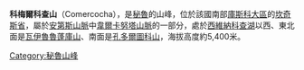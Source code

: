 {{Coord|13|49|6|S|71|7|31|W|display=title}}

'''科梅爾科查山'''（Comercocha），是[[秘魯|秘魯]]的山峰，位於該國南部[[庫斯科大區|庫斯科大區]]的[[坎奇斯省|坎奇斯省]]，屬於[[安第斯山脈|安第斯山脈]]中[[韋爾卡努塔山脈|韋爾卡努塔山脈]]的一部分，處於[[西維納科查湖|西維納科查湖]]以西、東北面是[[瓦伊魯魯蓬庫山|瓦伊魯魯蓬庫山]]、南面是[[孔多爾圖科山|孔多爾圖科山]]，海拔高度約5,400米。

{{Peru-geo-stub}}
[[Category:秘魯山峰|Category:秘魯山峰]]